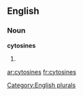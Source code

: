 ==English==

===Noun===
'''cytosines'''

# {{plural of|[[cytosine]]}}

[[Category:English plurals]]

[[ar:cytosines]]
[[fr:cytosines]]